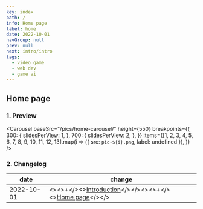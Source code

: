 ```yaml
---
key: index
path: /
info: Home page
label: home
date: 2022-10-01
navGroup: null
prev: null
next: intro/intro
tags:
  - video game
  - web dev
  - game ai
---
```



## Home page

### 1. Preview

<Carousel
  baseSrc="/pics/home-carousel/"
  height={550}
  breakpoints={{
    300: {
      slidesPerView: 1,
    },
    700: {
      slidesPerView: 2,
    },
  }}
  items={[1, 2, 3, 4, 5, 6, 7, 8, 9, 10, 11, 12, 13].map(i =>
    ({ src: `pic-${i}.png`, label: undefined }),
  )}
/>

### 2. Changelog

| date | change |
| --- | ----------- |
| 2022-10-01 | <InnerTable><><>+</><>[Introduction](/intro/intro)</></><><>+</><>[Home page](/)</></></InnerTable> |

<Comments
  id="comments"
  term="/"
/>
